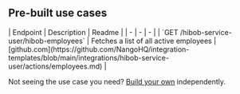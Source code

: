 
## Pre-built use cases

<AccordionGroup>


<Accordion title="Others">
| Endpoint | Description | Readme |
| - | - | - |
| `GET /hibob-service-user/hibob-employees` | Fetches a list of all active employees | [github.com](https://github.com/NangoHQ/integration-templates/blob/main/integrations/hibob-service-user/actions/employees.md) |
</Accordion>

</AccordionGroup>

<Tip>Not seeing the use case you need? [Build your own](https://nango.dev/slack) independently.</Tip>
